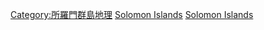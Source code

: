 [[Category:所羅門群島地理|Category:所羅門群島地理]]
[[Category:亚洲和太平洋地区世界遗产|Solomon Islands]]
[[Category:各國世界遺產|Solomon Islands]]